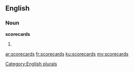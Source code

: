 ==English==

===Noun===
'''scorecards'''

# {{plural of|scorecard}}

[[Category:English plurals]]

[[ar:scorecards]]
[[fr:scorecards]]
[[ku:scorecards]]
[[my:scorecards]]